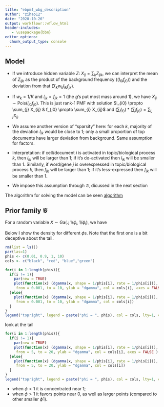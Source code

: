 ```yaml
---
title: "ebpmf_wbg_description"
author: "zihao12"
date: "2020-10-26"
output: workflowr::wflow_html
header-includes:
   - \usepackage{bbm}
editor_options:
  chunk_output_type: console
---
```


## Model

\begin{align}
  & X_{ij} \sim \mathrm{Pois}(\lambda_{ij})\\
  & \lambda_{ij} = l_{i0} f_{j0} \sum_k w_k l_{ik} f_{jk}\\
  & l_{ik} \sim g_{L, k}(.), f_{jk} \sim g_{F, k}(.)\\
  & g_{L, k}(.), g_{F,k}(.) \in \mathcal{G}
\end{align}

* If we introduce hidden variable $Z$: $X_{ij} = \sum_k Z_{ijk}$, we can interpret the mean of $Z_{ijk}$ as the product of the background frequency ($(l_{i0} f_{j0})$) and the deviation from that ($\sum_k w_k l_{ik} f_{jk}$). 

* If $w_k = 1/K$ and $l_{ik} = f_{jk} = 1$ (the $g$'s put most mass around $1$), we have $X_{ij} \sim \mathrm{Pois}(l_{i0} f_{j0})$. This is just rank-1 PMF with solution $l_{i0} \propto \sum_{j} X_{ij} & f_{j0} \propto \sum_{i} X_{ij}$ and $(\sum_i l_{i0}) * (\sum_j f_{j0}) = \sum_{i, j} X_{ij}$. 

* We assume another version of "sparsity" here: for each $k$, majority of the deviation $l_{ik}$ would be close to 1; only a small proportion of top documents have larger deviation from background. Same assumption for factors. 

* Interpretation: if cell/document $i$ is activated in topic/biological process $k$, then $l_{ik}$ will be larger than $1$; if it's de-activated then $l_{ik}$ will be smaller than $1$. Similarly, if word/gene $j$ is overexpressed in topic/biological process $k$, then $f_{jk}$ will be larger than $1$; if it's less-expressed then $f_{jk}$ will be smaller than $1$. 

* We impose this assumption through $\mathcal{G}$, dicussed in the next section

The algorithm for solving the model can be seen [algorithm](https://github.com/stephenslab/ebpmf.alpha/blob/master/derivations/ebpmf_wbg.pdf)

## Prior family $\mathcal{G}$

\begin{align}
  \mathcal{G} = \{g: g(.) = \sum_{l} \pi_l \mathrm{Ga}(.; 1/\phi_l, 1/\phi_l)\}
\end{align}

For a random variable $X \sim \mathrm{Ga}(.; 1/\phi_l, 1/\phi_l)$, we have
\begin{align}
  & \mathrm{E}(X) = 1\\
  & \mathrm{Var}(X) = \phi\\
  & \mathrm{Mode}(X) = max(0, 1 - \phi)
\end{align}

Below I show the density for different $\phi$s. Note that the first one is a bit deceptive about the tail. 
```r
rm(list = ls())
par(las=1)
phis <- c(0.01, 0.9, 1, 10)
cols <- c("black", "red", "blue","green")

for(i in 1:length(phis)){
  if(i != 1){
    par(new = TRUE)
    plot(function(x) (dgamma(x, shape = 1/phis[i], rate = 1/phis[i])), 
     from = 0.001, to = 10, ylab = "dgamma", col = cols[i], axes = FALSE )
  }else{
    plot(function(x) (dgamma(x, shape = 1/phis[i], rate = 1/phis[i])), 
     from = 0.001, to = 10, ylab = "dgamma", col = cols[i])
  }
}
legend("topright", legend = paste("phi = ", phis), col = cols, lty=1, cex=0.8)
```

look at the tail
```r
for(i in 1:length(phis)){
  if(i != 1){
    par(new = TRUE)
    plot(function(x) (dgamma(x, shape = 1/phis[i], rate = 1/phis[i])), 
     from = 5, to = 20, ylab = "dgamma", col = cols[i], axes = FALSE )
  }else{
    plot(function(x) (dgamma(x, shape = 1/phis[i], rate = 1/phis[i])), 
     from = 5, to = 20, ylab = "dgamma", col = cols[i])
  }
}
legend("topright", legend = paste("phi = ", phis), col = cols, lty=1, cex=0.8)
```

* when $\phi < 1$ it is concentrated near 1; 
* when $\phi > 1$ it favors points near $0$, as well as larger points (compared to other smaller $\phi1$). 



